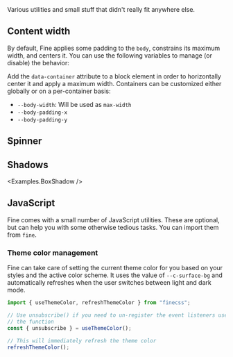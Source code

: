 
<PageHeader title="Extra">
  Various utilities and small stuff that didn't really fit anywhere else.
</PageHeader>

## Content width

By default, Fine applies some padding to the `body`, constrains its maximum width, and centers it. You can use the following variables to manage (or disable) the behavior:

Add the `data-container` attribute to a block element in order to horizontally center it and apply a maximum width. Containers can be customized either globally or on a per-container basis:

- `--body-width`: Will be used as `max-width`
- `--body-padding-x`
- `--body-padding-y`

## Spinner

<Preview code={Examples.spinner} />

## Shadows

<Examples.BoxShadow />

## JavaScript

Fine comes with a small number of JavaScript utilities. These are optional, but can help you with some otherwise tedious tasks. You can import them from `fine`.

### Theme color management

Fine can take care of setting the current theme color for you based on your styles and the active color scheme. It uses the value of `--c-surface-bg` and automatically refreshes when the user switches between light and dark mode.

```js
import { useThemeColor, refreshThemeColor } from "finecss";

// Use unsubscribe() if you need to un-register the event listeners used by
// the function
const { unsubscribe } = useThemeColor();

// This will immediately refresh the theme color
refreshThemeColor();
```
